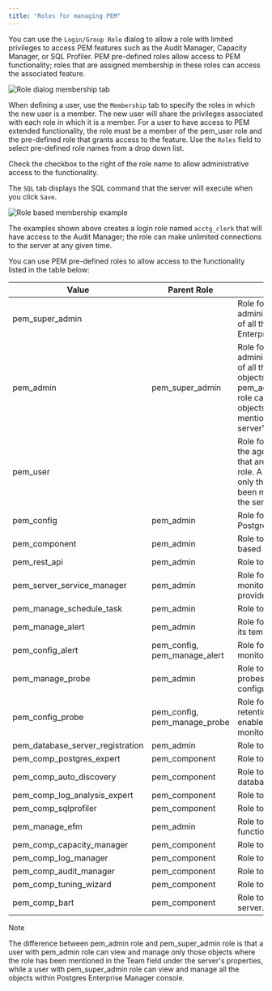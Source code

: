 ```yaml
---
title: "Roles for managing PEM"
---
```


<div id="pem_roles" class="registered_link"></div>

You can use the `Login/Group Role` dialog to allow a role with limited privileges to access PEM features such as the Audit Manager, Capacity Manager, or SQL Profiler. PEM pre-defined roles allow access to PEM functionality; roles that are assigned membership in these roles can access the associated feature.

![Role dialog membership tab](../images/role_dialog_membership.png)

When defining a user, use the `Membership` tab to specify the roles in which the new user is a member. The new user will share the privileges associated with each role in which it is a member. For a user to have access to PEM extended functionality, the role must be a member of the pem_user role and the pre-defined role that grants access to the feature. Use the `Roles` field to select pre-defined role names from a drop down list.

Check the checkbox to the right of the role name to allow administrative access to the functionality.

The `SQL` tab displays the SQL command that the server will execute when you click `Save`.

![Role based membership example](../images/pem_roles_membership_example.png)

The examples shown above creates a login role named `acctg_clerk` that will have access to the Audit Manager; the role can make unlimited connections to the server at any given time.

You can use PEM pre-defined roles to allow access to the functionality listed in the table below:

| Value                            | Parent Role                  | Description                                                                                                                                                                                                                                                                                               |
| -------------------------------- | ---------------------------- | --------------------------------------------------------------------------------------------------------------------------------------------------------------------------------------------------------------------------------------------------------------------------------------------------------- |
| pem_super_admin                  |                              | Role for administration/management/configuration of all the objects within Postgres Enterprise Manager console.                                                                                                                                                                                           |
| pem_admin                        | pem_super_admin              | Role for administration/management/configuration of all the agents, servers, or monitored objects that are visible to a user having pem_admin role. A user with pem_admin role can view and manage only those objects where this role has been mentioned in the Team field under the server's properties. |
| pem_user                         |                              | Role for having read-only access to all the agents, servers, or monitored objects that are visible to a user having pem_user role. A user with pem_user role can view only those objects where this role has been mentioned in the Team field under the server's properties.                              |
| pem_config                       | pem_admin                    | Role for configuration management of Postgres Enterprise Manager.                                                                                                                                                                                                                                         |
| pem_component                    | pem_admin                    | Role to run/execute all wizard/dialog based components.                                                                                                                                                                                                                                                   |
| pem_rest_api                     | pem_admin                    | Role to access the REST API.                                                                                                                                                                                                                                                                              |
| pem_server_service_manager       | pem_admin                    | Role for allowing to restart/reload the monitored database server (if server-id provided).                                                                                                                                                                                                                |
| pem_manage_schedule_task         | pem_admin                    | Role to configure the schedule tasks.                                                                                                                                                                                                                                                                     |
| pem_manage_alert                 | pem_admin                    | Role for managing/configuring alerts, and its templates.                                                                                                                                                                                                                                                  |
| pem_config_alert                 | pem_config, pem_manage_alert | Role for configuring the alerts on any monitored objects.                                                                                                                                                                                                                                                 |
| pem_manage_probe                 | pem_admin                    | Role to create, update, delete the custom probes, and change custom probe configuration.                                                                                                                                                                                                                  |
| pem_config_probe                 | pem_config, pem_manage_probe | Role for probe configuration (history retention, execution frequency, enable/disble the probe) on all visible monitored objects.                                                                                                                                                                          |
| pem_database_server_registration | pem_admin                    | Role to register a database server.                                                                                                                                                                                                                                                                       |
| pem_comp_postgres_expert         | pem_component                | Role to run the Postgres Expert.                                                                                                                                                                                                                                                                          |
| pem_comp_auto_discovery          | pem_component                | Role to run the Auto discovery of a database server dialog.                                                                                                                                                                                                                                               |
| pem_comp_log_analysis_expert     | pem_component                | Role to run the Log Analysis Expert.                                                                                                                                                                                                                                                                      |
| pem_comp_sqlprofiler             | pem_component                | Role to run the SQL Profiler.                                                                                                                                                                                                                                                                             |
| pem_manage_efm                   | pem_admin                    | Role to manage Failover Manager functionalities.                                                                                                                                                                                                                                                          |
| pem_comp_capacity_manager        | pem_component                | Role to run the Capacity Manager.                                                                                                                                                                                                                                                                         |
| pem_comp_log_manager             | pem_component                | Role to run the Log Manager.                                                                                                                                                                                                                                                                              |
| pem_comp_audit_manager           | pem_component                | Role to run the Audit Manager.                                                                                                                                                                                                                                                                            |
| pem_comp_tuning_wizard           | pem_component                | Role to run the Tuning Wizard.                                                                                                                                                                                                                                                                            |
| pem_comp_bart                    | pem_component                | Role to configure and manage BART server.                                                                                                                                                                                                                                                                 |

<div class="note">

<div class="title">

Note

</div>

The difference between pem_admin role and pem_super_admin role is that a user with pem_admin role can view and manage only those objects where the role has been mentioned in the Team field under the server's properties, while a user with pem_super_admin role can view and manage all the objects within Postgres Enterprise Manager console.

</div>
